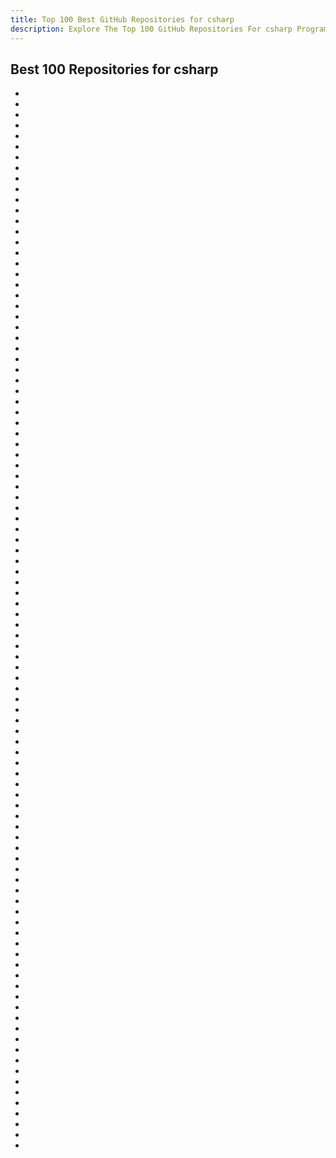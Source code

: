 ```yaml
---
title: Top 100 Best GitHub Repositories for csharp
description: Explore The Top 100 GitHub Repositories For csharp Programming Languages Listed Ranked By Most Stargazers And Forks By GitHub Community.
---
```


## Best 100 Repositories for csharp

- <Badge owner="microsoft" repoName="PowerToys" stars="https://img.shields.io/github/stars/microsoft/PowerToys?style=flat&logoSize=auto" forks="https://img.shields.io/github/forks/microsoft/PowerToys?style=flat&logoSize=auto"/>
- <Badge owner="2dust" repoName="v2rayN" stars="https://img.shields.io/github/stars/2dust/v2rayN?style=flat&logoSize=auto" forks="https://img.shields.io/github/forks/2dust/v2rayN?style=flat&logoSize=auto"/>
- <Badge owner="shadowsocks" repoName="shadowsocks-windows" stars="https://img.shields.io/github/stars/shadowsocks/shadowsocks-windows?style=flat&logoSize=auto" forks="https://img.shields.io/github/forks/shadowsocks/shadowsocks-windows?style=flat&logoSize=auto"/>
- <Badge owner="PowerShell" repoName="PowerShell" stars="https://img.shields.io/github/stars/PowerShell/PowerShell?style=flat&logoSize=auto" forks="https://img.shields.io/github/forks/PowerShell/PowerShell?style=flat&logoSize=auto"/>
- <Badge owner="dotnet" repoName="aspnetcore" stars="https://img.shields.io/github/stars/dotnet/aspnetcore?style=flat&logoSize=auto" forks="https://img.shields.io/github/forks/dotnet/aspnetcore?style=flat&logoSize=auto"/>
- <Badge owner="files-community" repoName="Files" stars="https://img.shields.io/github/stars/files-community/Files?style=flat&logoSize=auto" forks="https://img.shields.io/github/forks/files-community/Files?style=flat&logoSize=auto"/>
- <Badge owner="jellyfin" repoName="jellyfin" stars="https://img.shields.io/github/stars/jellyfin/jellyfin?style=flat&logoSize=auto" forks="https://img.shields.io/github/forks/jellyfin/jellyfin?style=flat&logoSize=auto"/>
- <Badge owner="ShareX" repoName="ShareX" stars="https://img.shields.io/github/stars/ShareX/ShareX?style=flat&logoSize=auto" forks="https://img.shields.io/github/forks/ShareX/ShareX?style=flat&logoSize=auto"/>
- <Badge owner="huiyadanli" repoName="RevokeMsgPatcher" stars="https://img.shields.io/github/stars/huiyadanli/RevokeMsgPatcher?style=flat&logoSize=auto" forks="https://img.shields.io/github/forks/huiyadanli/RevokeMsgPatcher?style=flat&logoSize=auto"/>
- <Badge owner="DevToys-app" repoName="DevToys" stars="https://img.shields.io/github/stars/DevToys-app/DevToys?style=flat&logoSize=auto" forks="https://img.shields.io/github/forks/DevToys-app/DevToys?style=flat&logoSize=auto"/>
- <Badge owner="dnSpy" repoName="dnSpy" stars="https://img.shields.io/github/stars/dnSpy/dnSpy?style=flat&logoSize=auto" forks="https://img.shields.io/github/forks/dnSpy/dnSpy?style=flat&logoSize=auto"/>
- <Badge owner="AvaloniaUI" repoName="Avalonia" stars="https://img.shields.io/github/stars/AvaloniaUI/Avalonia?style=flat&logoSize=auto" forks="https://img.shields.io/github/forks/AvaloniaUI/Avalonia?style=flat&logoSize=auto"/>
- <Badge owner="dotnet-architecture" repoName="eShopOnContainers" stars="https://img.shields.io/github/stars/dotnet-architecture/eShopOnContainers?style=flat&logoSize=auto" forks="https://img.shields.io/github/forks/dotnet-architecture/eShopOnContainers?style=flat&logoSize=auto"/>
- <Badge owner="NickeManarin" repoName="ScreenToGif" stars="https://img.shields.io/github/stars/NickeManarin/ScreenToGif?style=flat&logoSize=auto" forks="https://img.shields.io/github/forks/NickeManarin/ScreenToGif?style=flat&logoSize=auto"/>
- <Badge owner="mxgmn" repoName="WaveFunctionCollapse" stars="https://img.shields.io/github/stars/mxgmn/WaveFunctionCollapse?style=flat&logoSize=auto" forks="https://img.shields.io/github/forks/mxgmn/WaveFunctionCollapse?style=flat&logoSize=auto"/>
- <Badge owner="CodeHubApp" repoName="CodeHub" stars="https://img.shields.io/github/stars/CodeHubApp/CodeHub?style=flat&logoSize=auto" forks="https://img.shields.io/github/forks/CodeHubApp/CodeHub?style=flat&logoSize=auto"/>
- <Badge owner="dotnet" repoName="maui" stars="https://img.shields.io/github/stars/dotnet/maui?style=flat&logoSize=auto" forks="https://img.shields.io/github/forks/dotnet/maui?style=flat&logoSize=auto"/>
- <Badge owner="microsoft" repoName="semantic-kernel" stars="https://img.shields.io/github/stars/microsoft/semantic-kernel?style=flat&logoSize=auto" forks="https://img.shields.io/github/forks/microsoft/semantic-kernel?style=flat&logoSize=auto"/>
- <Badge owner="icsharpcode" repoName="ILSpy" stars="https://img.shields.io/github/stars/icsharpcode/ILSpy?style=flat&logoSize=auto" forks="https://img.shields.io/github/forks/icsharpcode/ILSpy?style=flat&logoSize=auto"/>
- <Badge owner="leiurayer" repoName="downkyi" stars="https://img.shields.io/github/stars/leiurayer/downkyi?style=flat&logoSize=auto" forks="https://img.shields.io/github/forks/leiurayer/downkyi?style=flat&logoSize=auto"/>
- <Badge owner="BeyondDimension" repoName="SteamTools" stars="https://img.shields.io/github/stars/BeyondDimension/SteamTools?style=flat&logoSize=auto" forks="https://img.shields.io/github/forks/BeyondDimension/SteamTools?style=flat&logoSize=auto"/>
- <Badge owner="thangchung" repoName="awesome-dotnet-core" stars="https://img.shields.io/github/stars/thangchung/awesome-dotnet-core?style=flat&logoSize=auto" forks="https://img.shields.io/github/forks/thangchung/awesome-dotnet-core?style=flat&logoSize=auto"/>
- <Badge owner="dotnet" repoName="roslyn" stars="https://img.shields.io/github/stars/dotnet/roslyn?style=flat&logoSize=auto" forks="https://img.shields.io/github/forks/dotnet/roslyn?style=flat&logoSize=auto"/>
- <Badge owner="DapperLib" repoName="Dapper" stars="https://img.shields.io/github/stars/DapperLib/Dapper?style=flat&logoSize=auto" forks="https://img.shields.io/github/forks/DapperLib/Dapper?style=flat&logoSize=auto"/>
- <Badge owner="QL-Win" repoName="QuickLook" stars="https://img.shields.io/github/stars/QL-Win/QuickLook?style=flat&logoSize=auto" forks="https://img.shields.io/github/forks/QL-Win/QuickLook?style=flat&logoSize=auto"/>
- <Badge owner="Unity-Technologies" repoName="ml-agents" stars="https://img.shields.io/github/stars/Unity-Technologies/ml-agents?style=flat&logoSize=auto" forks="https://img.shields.io/github/forks/Unity-Technologies/ml-agents?style=flat&logoSize=auto"/>
- <Badge owner="jasontaylordev" repoName="CleanArchitecture" stars="https://img.shields.io/github/stars/jasontaylordev/CleanArchitecture?style=flat&logoSize=auto" forks="https://img.shields.io/github/forks/jasontaylordev/CleanArchitecture?style=flat&logoSize=auto"/>
- <Badge owner="netchx" repoName="netch" stars="https://img.shields.io/github/stars/netchx/netch?style=flat&logoSize=auto" forks="https://img.shields.io/github/forks/netchx/netch?style=flat&logoSize=auto"/>
- <Badge owner="ardalis" repoName="CleanArchitecture" stars="https://img.shields.io/github/stars/ardalis/CleanArchitecture?style=flat&logoSize=auto" forks="https://img.shields.io/github/forks/ardalis/CleanArchitecture?style=flat&logoSize=auto"/>
- <Badge owner="peass-ng" repoName="PEASS-ng" stars="https://img.shields.io/github/stars/peass-ng/PEASS-ng?style=flat&logoSize=auto" forks="https://img.shields.io/github/forks/peass-ng/PEASS-ng?style=flat&logoSize=auto"/>
- <Badge owner="bitwarden" repoName="server" stars="https://img.shields.io/github/stars/bitwarden/server?style=flat&logoSize=auto" forks="https://img.shields.io/github/forks/bitwarden/server?style=flat&logoSize=auto"/>
- <Badge owner="TGSAN" repoName="CMWTAT_Digital_Edition" stars="https://img.shields.io/github/stars/TGSAN/CMWTAT_Digital_Edition?style=flat&logoSize=auto" forks="https://img.shields.io/github/forks/TGSAN/CMWTAT_Digital_Edition?style=flat&logoSize=auto"/>
- <Badge owner="ppy" repoName="osu" stars="https://img.shields.io/github/stars/ppy/osu?style=flat&logoSize=auto" forks="https://img.shields.io/github/forks/ppy/osu?style=flat&logoSize=auto"/>
- <Badge owner="dotnet" repoName="runtime" stars="https://img.shields.io/github/stars/dotnet/runtime?style=flat&logoSize=auto" forks="https://img.shields.io/github/forks/dotnet/runtime?style=flat&logoSize=auto"/>
- <Badge owner="MaterialDesignInXAML" repoName="MaterialDesignInXamlToolkit" stars="https://img.shields.io/github/stars/MaterialDesignInXAML/MaterialDesignInXamlToolkit?style=flat&logoSize=auto" forks="https://img.shields.io/github/forks/MaterialDesignInXAML/MaterialDesignInXamlToolkit?style=flat&logoSize=auto"/>
- <Badge owner="rocksdanister" repoName="lively" stars="https://img.shields.io/github/stars/rocksdanister/lively?style=flat&logoSize=auto" forks="https://img.shields.io/github/forks/rocksdanister/lively?style=flat&logoSize=auto"/>
- <Badge owner="OpenRA" repoName="OpenRA" stars="https://img.shields.io/github/stars/OpenRA/OpenRA?style=flat&logoSize=auto" forks="https://img.shields.io/github/forks/OpenRA/OpenRA?style=flat&logoSize=auto"/>
- <Badge owner="hellzerg" repoName="optimizer" stars="https://img.shields.io/github/stars/hellzerg/optimizer?style=flat&logoSize=auto" forks="https://img.shields.io/github/forks/hellzerg/optimizer?style=flat&logoSize=auto"/>
- <Badge owner="nilaoda" repoName="N_m3u8DL-CLI" stars="https://img.shields.io/github/stars/nilaoda/N_m3u8DL-CLI?style=flat&logoSize=auto" forks="https://img.shields.io/github/forks/nilaoda/N_m3u8DL-CLI?style=flat&logoSize=auto"/>
- <Badge owner="dotnet" repoName="efcore" stars="https://img.shields.io/github/stars/dotnet/efcore?style=flat&logoSize=auto" forks="https://img.shields.io/github/forks/dotnet/efcore?style=flat&logoSize=auto"/>
- <Badge owner="App-vNext" repoName="Polly" stars="https://img.shields.io/github/stars/App-vNext/Polly?style=flat&logoSize=auto" forks="https://img.shields.io/github/forks/App-vNext/Polly?style=flat&logoSize=auto"/>
- <Badge owner="Perfare" repoName="AssetStudio" stars="https://img.shields.io/github/stars/Perfare/AssetStudio?style=flat&logoSize=auto" forks="https://img.shields.io/github/forks/Perfare/AssetStudio?style=flat&logoSize=auto"/>
- <Badge owner="abpframework" repoName="abp" stars="https://img.shields.io/github/stars/abpframework/abp?style=flat&logoSize=auto" forks="https://img.shields.io/github/forks/abpframework/abp?style=flat&logoSize=auto"/>
- <Badge owner="marticliment" repoName="UniGetUI" stars="https://img.shields.io/github/stars/marticliment/UniGetUI?style=flat&logoSize=auto" forks="https://img.shields.io/github/forks/marticliment/UniGetUI?style=flat&logoSize=auto"/>
- <Badge owner="dotnet" repoName="AspNetCore.Docs" stars="https://img.shields.io/github/stars/dotnet/AspNetCore.Docs?style=flat&logoSize=auto" forks="https://img.shields.io/github/forks/dotnet/AspNetCore.Docs?style=flat&logoSize=auto"/>
- <Badge owner="BluePointLilac" repoName="ContextMenuManager" stars="https://img.shields.io/github/stars/BluePointLilac/ContextMenuManager?style=flat&logoSize=auto" forks="https://img.shields.io/github/forks/BluePointLilac/ContextMenuManager?style=flat&logoSize=auto"/>
- <Badge owner="Jackett" repoName="Jackett" stars="https://img.shields.io/github/stars/Jackett/Jackett?style=flat&logoSize=auto" forks="https://img.shields.io/github/forks/Jackett/Jackett?style=flat&logoSize=auto"/>
- <Badge owner="winsw" repoName="winsw" stars="https://img.shields.io/github/stars/winsw/winsw?style=flat&logoSize=auto" forks="https://img.shields.io/github/forks/winsw/winsw?style=flat&logoSize=auto"/>
- <Badge owner="QuestPDF" repoName="QuestPDF" stars="https://img.shields.io/github/stars/QuestPDF/QuestPDF?style=flat&logoSize=auto" forks="https://img.shields.io/github/forks/QuestPDF/QuestPDF?style=flat&logoSize=auto"/>
- <Badge owner="Unity-Technologies" repoName="UnityCsReference" stars="https://img.shields.io/github/stars/Unity-Technologies/UnityCsReference?style=flat&logoSize=auto" forks="https://img.shields.io/github/forks/Unity-Technologies/UnityCsReference?style=flat&logoSize=auto"/>
- <Badge owner="aspnetboilerplate" repoName="aspnetboilerplate" stars="https://img.shields.io/github/stars/aspnetboilerplate/aspnetboilerplate?style=flat&logoSize=auto" forks="https://img.shields.io/github/forks/aspnetboilerplate/aspnetboilerplate?style=flat&logoSize=auto"/>
- <Badge owner="dotnet" repoName="csharplang" stars="https://img.shields.io/github/stars/dotnet/csharplang?style=flat&logoSize=auto" forks="https://img.shields.io/github/forks/dotnet/csharplang?style=flat&logoSize=auto"/>
- <Badge owner="MonoGame" repoName="MonoGame" stars="https://img.shields.io/github/stars/MonoGame/MonoGame?style=flat&logoSize=auto" forks="https://img.shields.io/github/forks/MonoGame/MonoGame?style=flat&logoSize=auto"/>
- <Badge owner="Klocman" repoName="Bulk-Crap-Uninstaller" stars="https://img.shields.io/github/stars/Klocman/Bulk-Crap-Uninstaller?style=flat&logoSize=auto" forks="https://img.shields.io/github/forks/Klocman/Bulk-Crap-Uninstaller?style=flat&logoSize=auto"/>
- <Badge owner="JustArchiNET" repoName="ArchiSteamFarm" stars="https://img.shields.io/github/stars/JustArchiNET/ArchiSteamFarm?style=flat&logoSize=auto" forks="https://img.shields.io/github/forks/JustArchiNET/ArchiSteamFarm?style=flat&logoSize=auto"/>
- <Badge owner="duplicati" repoName="duplicati" stars="https://img.shields.io/github/stars/duplicati/duplicati?style=flat&logoSize=auto" forks="https://img.shields.io/github/forks/duplicati/duplicati?style=flat&logoSize=auto"/>
- <Badge owner="mono" repoName="mono" stars="https://img.shields.io/github/stars/mono/mono?style=flat&logoSize=auto" forks="https://img.shields.io/github/forks/mono/mono?style=flat&logoSize=auto"/>
- <Badge owner="jbogard" repoName="MediatR" stars="https://img.shields.io/github/stars/jbogard/MediatR?style=flat&logoSize=auto" forks="https://img.shields.io/github/forks/jbogard/MediatR?style=flat&logoSize=auto"/>
- <Badge owner="kgrzybek" repoName="modular-monolith-with-ddd" stars="https://img.shields.io/github/stars/kgrzybek/modular-monolith-with-ddd?style=flat&logoSize=auto" forks="https://img.shields.io/github/forks/kgrzybek/modular-monolith-with-ddd?style=flat&logoSize=auto"/>
- <Badge owner="coding-horror" repoName="basic-computer-games" stars="https://img.shields.io/github/stars/coding-horror/basic-computer-games?style=flat&logoSize=auto" forks="https://img.shields.io/github/forks/coding-horror/basic-computer-games?style=flat&logoSize=auto"/>
- <Badge owner="JamesNK" repoName="Newtonsoft.Json" stars="https://img.shields.io/github/stars/JamesNK/Newtonsoft.Json?style=flat&logoSize=auto" forks="https://img.shields.io/github/forks/JamesNK/Newtonsoft.Json?style=flat&logoSize=auto"/>
- <Badge owner="Sonarr" repoName="Sonarr" stars="https://img.shields.io/github/stars/Sonarr/Sonarr?style=flat&logoSize=auto" forks="https://img.shields.io/github/forks/Sonarr/Sonarr?style=flat&logoSize=auto"/>
- <Badge owner="dotnet" repoName="BenchmarkDotNet" stars="https://img.shields.io/github/stars/dotnet/BenchmarkDotNet?style=flat&logoSize=auto" forks="https://img.shields.io/github/forks/dotnet/BenchmarkDotNet?style=flat&logoSize=auto"/>
- <Badge owner="chocolatey" repoName="choco" stars="https://img.shields.io/github/stars/chocolatey/choco?style=flat&logoSize=auto" forks="https://img.shields.io/github/forks/chocolatey/choco?style=flat&logoSize=auto"/>
- <Badge owner="microsoft" repoName="garnet" stars="https://img.shields.io/github/stars/microsoft/garnet?style=flat&logoSize=auto" forks="https://img.shields.io/github/forks/microsoft/garnet?style=flat&logoSize=auto"/>
- <Badge owner="dotnet-architecture" repoName="eShopOnWeb" stars="https://img.shields.io/github/stars/dotnet-architecture/eShopOnWeb?style=flat&logoSize=auto" forks="https://img.shields.io/github/forks/dotnet-architecture/eShopOnWeb?style=flat&logoSize=auto"/>
- <Badge owner="Radarr" repoName="Radarr" stars="https://img.shields.io/github/stars/Radarr/Radarr?style=flat&logoSize=auto" forks="https://img.shields.io/github/forks/Radarr/Radarr?style=flat&logoSize=auto"/>
- <Badge owner="dotnet" repoName="orleans" stars="https://img.shields.io/github/stars/dotnet/orleans?style=flat&logoSize=auto" forks="https://img.shields.io/github/forks/dotnet/orleans?style=flat&logoSize=auto"/>
- <Badge owner="xupefei" repoName="Locale-Emulator" stars="https://img.shields.io/github/stars/xupefei/Locale-Emulator?style=flat&logoSize=auto" forks="https://img.shields.io/github/forks/xupefei/Locale-Emulator?style=flat&logoSize=auto"/>
- <Badge owner="AutoMapper" repoName="AutoMapper" stars="https://img.shields.io/github/stars/AutoMapper/AutoMapper?style=flat&logoSize=auto" forks="https://img.shields.io/github/forks/AutoMapper/AutoMapper?style=flat&logoSize=auto"/>
- <Badge owner="cefsharp" repoName="CefSharp" stars="https://img.shields.io/github/stars/cefsharp/CefSharp?style=flat&logoSize=auto" forks="https://img.shields.io/github/forks/cefsharp/CefSharp?style=flat&logoSize=auto"/>
- <Badge owner="srwi" repoName="EverythingToolbar" stars="https://img.shields.io/github/stars/srwi/EverythingToolbar?style=flat&logoSize=auto" forks="https://img.shields.io/github/forks/srwi/EverythingToolbar?style=flat&logoSize=auto"/>
- <Badge owner="QuantConnect" repoName="Lean" stars="https://img.shields.io/github/stars/QuantConnect/Lean?style=flat&logoSize=auto" forks="https://img.shields.io/github/forks/QuantConnect/Lean?style=flat&logoSize=auto"/>
- <Badge owner="MathewSachin" repoName="Captura" stars="https://img.shields.io/github/stars/MathewSachin/Captura?style=flat&logoSize=auto" forks="https://img.shields.io/github/forks/MathewSachin/Captura?style=flat&logoSize=auto"/>
- <Badge owner="nilaoda" repoName="BBDown" stars="https://img.shields.io/github/stars/nilaoda/BBDown?style=flat&logoSize=auto" forks="https://img.shields.io/github/forks/nilaoda/BBDown?style=flat&logoSize=auto"/>
- <Badge owner="gui-cs" repoName="Terminal.Gui" stars="https://img.shields.io/github/stars/gui-cs/Terminal.Gui?style=flat&logoSize=auto" forks="https://img.shields.io/github/forks/gui-cs/Terminal.Gui?style=flat&logoSize=auto"/>
- <Badge owner="restsharp" repoName="RestSharp" stars="https://img.shields.io/github/stars/restsharp/RestSharp?style=flat&logoSize=auto" forks="https://img.shields.io/github/forks/restsharp/RestSharp?style=flat&logoSize=auto"/>
- <Badge owner="dodyg" repoName="practical-aspnetcore" stars="https://img.shields.io/github/stars/dodyg/practical-aspnetcore?style=flat&logoSize=auto" forks="https://img.shields.io/github/forks/dodyg/practical-aspnetcore?style=flat&logoSize=auto"/>
- <Badge owner="HangfireIO" repoName="Hangfire" stars="https://img.shields.io/github/stars/HangfireIO/Hangfire?style=flat&logoSize=auto" forks="https://img.shields.io/github/forks/HangfireIO/Hangfire?style=flat&logoSize=auto"/>
- <Badge owner="spectreconsole" repoName="spectre.console" stars="https://img.shields.io/github/stars/spectreconsole/spectre.console?style=flat&logoSize=auto" forks="https://img.shields.io/github/forks/spectreconsole/spectre.console?style=flat&logoSize=auto"/>
- <Badge owner="MahApps" repoName="MahApps.Metro" stars="https://img.shields.io/github/stars/MahApps/MahApps.Metro?style=flat&logoSize=auto" forks="https://img.shields.io/github/forks/MahApps/MahApps.Metro?style=flat&logoSize=auto"/>
- <Badge owner="JosefNemec" repoName="Playnite" stars="https://img.shields.io/github/stars/JosefNemec/Playnite?style=flat&logoSize=auto" forks="https://img.shields.io/github/forks/JosefNemec/Playnite?style=flat&logoSize=auto"/>
- <Badge owner="nopSolutions" repoName="nopCommerce" stars="https://img.shields.io/github/stars/nopSolutions/nopCommerce?style=flat&logoSize=auto" forks="https://img.shields.io/github/forks/nopSolutions/nopCommerce?style=flat&logoSize=auto"/>
- <Badge owner="IdentityServer" repoName="IdentityServer4" stars="https://img.shields.io/github/stars/IdentityServer/IdentityServer4?style=flat&logoSize=auto" forks="https://img.shields.io/github/forks/IdentityServer/IdentityServer4?style=flat&logoSize=auto"/>
- <Badge owner="felixse" repoName="FluentTerminal" stars="https://img.shields.io/github/stars/felixse/FluentTerminal?style=flat&logoSize=auto" forks="https://img.shields.io/github/forks/felixse/FluentTerminal?style=flat&logoSize=auto"/>
- <Badge owner="SignalR" repoName="SignalR" stars="https://img.shields.io/github/stars/SignalR/SignalR?style=flat&logoSize=auto" forks="https://img.shields.io/github/forks/SignalR/SignalR?style=flat&logoSize=auto"/>
- <Badge owner="wmjordan" repoName="PDFPatcher" stars="https://img.shields.io/github/stars/wmjordan/PDFPatcher?style=flat&logoSize=auto" forks="https://img.shields.io/github/forks/wmjordan/PDFPatcher?style=flat&logoSize=auto"/>
- <Badge owner="FluentValidation" repoName="FluentValidation" stars="https://img.shields.io/github/stars/FluentValidation/FluentValidation?style=flat&logoSize=auto" forks="https://img.shields.io/github/forks/FluentValidation/FluentValidation?style=flat&logoSize=auto"/>
- <Badge owner="lucasg" repoName="Dependencies" stars="https://img.shields.io/github/stars/lucasg/Dependencies?style=flat&logoSize=auto" forks="https://img.shields.io/github/forks/lucasg/Dependencies?style=flat&logoSize=auto"/>
- <Badge owner="dotnet" repoName="machinelearning" stars="https://img.shields.io/github/stars/dotnet/machinelearning?style=flat&logoSize=auto" forks="https://img.shields.io/github/forks/dotnet/machinelearning?style=flat&logoSize=auto"/>
- <Badge owner="File-New-Project" repoName="EarTrumpet" stars="https://img.shields.io/github/stars/File-New-Project/EarTrumpet?style=flat&logoSize=auto" forks="https://img.shields.io/github/forks/File-New-Project/EarTrumpet?style=flat&logoSize=auto"/>
- <Badge owner="unoplatform" repoName="uno" stars="https://img.shields.io/github/stars/unoplatform/uno?style=flat&logoSize=auto" forks="https://img.shields.io/github/forks/unoplatform/uno?style=flat&logoSize=auto"/>
- <Badge owner="egametang" repoName="ET" stars="https://img.shields.io/github/stars/egametang/ET?style=flat&logoSize=auto" forks="https://img.shields.io/github/forks/egametang/ET?style=flat&logoSize=auto"/>
- <Badge owner="mRemoteNG" repoName="mRemoteNG" stars="https://img.shields.io/github/stars/mRemoteNG/mRemoteNG?style=flat&logoSize=auto" forks="https://img.shields.io/github/forks/mRemoteNG/mRemoteNG?style=flat&logoSize=auto"/>
- <Badge owner="Tyrrrz" repoName="YoutubeDownloader" stars="https://img.shields.io/github/stars/Tyrrrz/YoutubeDownloader?style=flat&logoSize=auto" forks="https://img.shields.io/github/forks/Tyrrrz/YoutubeDownloader?style=flat&logoSize=auto"/>
- <Badge owner="bchavez" repoName="Bogus" stars="https://img.shields.io/github/stars/bchavez/Bogus?style=flat&logoSize=auto" forks="https://img.shields.io/github/forks/bchavez/Bogus?style=flat&logoSize=auto"/>
- <Badge owner="0x7c13" repoName="Notepads" stars="https://img.shields.io/github/stars/0x7c13/Notepads?style=flat&logoSize=auto" forks="https://img.shields.io/github/forks/0x7c13/Notepads?style=flat&logoSize=auto"/>
- <Badge owner="quasar" repoName="Quasar" stars="https://img.shields.io/github/stars/quasar/Quasar?style=flat&logoSize=auto" forks="https://img.shields.io/github/forks/quasar/Quasar?style=flat&logoSize=auto"/>
- <Badge owner="Humanizr" repoName="Humanizer" stars="https://img.shields.io/github/stars/Humanizr/Humanizer?style=flat&logoSize=auto" forks="https://img.shields.io/github/forks/Humanizr/Humanizer?style=flat&logoSize=auto"/>
- <Badge owner="SubtitleEdit" repoName="subtitleedit" stars="https://img.shields.io/github/stars/SubtitleEdit/subtitleedit?style=flat&logoSize=auto" forks="https://img.shields.io/github/forks/SubtitleEdit/subtitleedit?style=flat&logoSize=auto"/>

